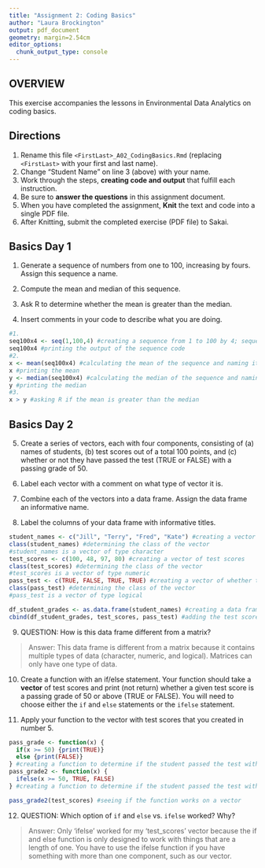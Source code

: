 ```yaml
---
title: "Assignment 2: Coding Basics"
author: "Laura Brockington"
output: pdf_document
geometry: margin=2.54cm
editor_options: 
  chunk_output_type: console
---
```


## OVERVIEW

This exercise accompanies the lessons in Environmental Data Analytics on coding basics.

## Directions

1.  Rename this file `<FirstLast>_A02_CodingBasics.Rmd` (replacing `<FirstLast>` with your first and last name).
2.  Change "Student Name" on line 3 (above) with your name.
3.  Work through the steps, **creating code and output** that fulfill each instruction.
4.  Be sure to **answer the questions** in this assignment document.
5.  When you have completed the assignment, **Knit** the text and code into a single PDF file.
6.  After Knitting, submit the completed exercise (PDF file) to Sakai.

## Basics Day 1

1.  Generate a sequence of numbers from one to 100, increasing by fours. Assign this sequence a name.

2.  Compute the mean and median of this sequence.

3.  Ask R to determine whether the mean is greater than the median.

4.  Insert comments in your code to describe what you are doing.

```r
#1. 
seq100x4 <- seq(1,100,4) #creating a sequence from 1 to 100 by 4; sequence is named seq100x4
seq100x4 #printing the output of the sequence code
#2. 
x <- mean(seq100x4) #calculating the mean of the sequence and naming it x
x #printing the mean
y <- median(seq100x4) #calculating the median of the sequence and naming it y
y #printing the median
#3. 
x > y #asking R if the mean is greater than the median
```

## Basics Day 2

5.  Create a series of vectors, each with four components, consisting of (a) names of students, (b) test scores out of a total 100 points, and (c) whether or not they have passed the test (TRUE or FALSE) with a passing grade of 50.

6.  Label each vector with a comment on what type of vector it is.

7.  Combine each of the vectors into a data frame. Assign the data frame an informative name.

8.  Label the columns of your data frame with informative titles.

```r
student_names <- c("Jill", "Terry", "Fred", "Kate") #creating a vector of student names
class(student_names) #determining the class of the vector
#student_names is a vector of type character
test_scores <- c(100, 48, 97, 80) #creating a vector of test scores
class(test_scores) #determining the class of the vector
#test_scores is a vector of type numeric
pass_test <- c(TRUE, FALSE, TRUE, TRUE) #creating a vector of whether the student passed the test or not 
class(pass_test) #determining the class of the vector
#pass_test is a vector of type logical

df_student_grades <- as.data.frame(student_names) #creating a data frame with the student names
cbind(df_student_grades, test_scores, pass_test) #adding the test scores and if the student passed the test to the data frame
```

9.  QUESTION: How is this data frame different from a matrix?

> Answer: This data frame is different from a matrix because it contains multiple types of data (character, numeric, and logical). Matrices can only have one type of data.

10. Create a function with an if/else statement. Your function should take a **vector** of test scores and print (not return) whether a given test score is a passing grade of 50 or above (TRUE or FALSE). You will need to choose either the `if` and `else` statements or the `ifelse` statement. 

11. Apply your function to the vector with test scores that you created in number 5.

```r
pass_grade <- function(x) {
  if(x >= 50) {print(TRUE)}
  else {print(FALSE)}
} #creating a function to determine if the student passed the test with if and else
pass_grade2 <- function(x) {
  ifelse(x >= 50, TRUE, FALSE)
} #creating a function to determine if the student passed the test with ifelse

pass_grade2(test_scores) #seeing if the function works on a vector
```

12. QUESTION: Which option of `if` and `else` vs. `ifelse` worked? Why?

> Answer: Only 'ifelse' worked for my 'test_scores' vector because the if and else function is only designed to work with things that are a length of one. You have to use the ifelse function if you have something with more than one component, such as our vector.
